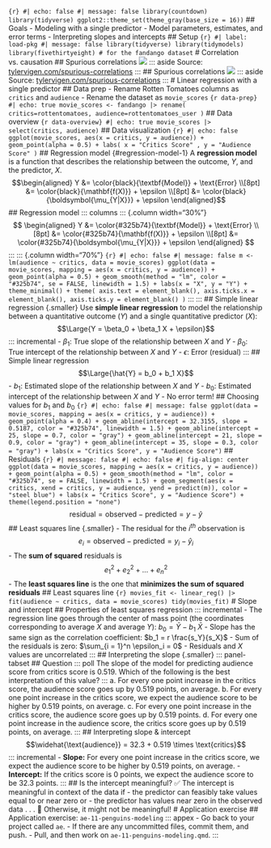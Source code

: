 ```{r} #| echo: false #| message: false library(countdown) library(tidyverse) ggplot2::theme_set(theme_gray(base_size = 16)) ``` ## Goals - Modeling with a single predictor - Model parameters, estimates, and error terms - Interpreting slopes and intercepts ## Setup ```{r} #| label: load-pkg #| message: false library(tidyverse) library(tidymodels) library(fivethirtyeight) # for the fandango dataset ``` # Correlation vs. causation ## Spurious correlations ![](images/mozarella-ce-phd.png){fig-align="center"} ::: aside Source: [tylervigen.com/spurious-correlations](https://www.tylervigen.com/spurious-correlations) ::: ## Spurious correlations ![](images/pool-nick-cage.png){fig-align="center"} ::: aside Source: [tylervigen.com/spurious-correlations](https://www.tylervigen.com/spurious-correlations) ::: # Linear regression with a single predictor ## Data prep - Rename Rotten Tomatoes columns as `critics` and `audience` - Rename the dataset as `movie_scores` ```{r data-prep} #| echo: true movie_scores <- fandango |> rename( critics=rottentomatoes, audience=rottentomatoes_user ) ``` ## Data overview ```{r data-overview} #| echo: true movie_scores |> select(critics, audience) ``` ## Data visualization ```{r} #| echo: false ggplot(movie_scores, aes(x = critics, y = audience)) + geom_point(alpha = 0.5) + labs( x = "Critics Score" , y = "Audience Score" ) ``` ## Regression model {#regression-model-1} A **regression model** is a function that describes the relationship between the outcome, $Y$, and the predictor, $X$. $$\begin{aligned} Y &= \color{black}{\textbf{Model}} + \text{Error} \\[8pt] &= \color{black}{\mathbf{f(X)}} + \epsilon \\[8pt] &= \color{black}{\boldsymbol{\mu_{Y|X}}} + \epsilon \end{aligned}$$ ## Regression model ::: columns ::: {.column width="30%"} $$ \begin{aligned} Y &= \color{#325b74}{\textbf{Model}} + \text{Error} \\[8pt] &= \color{#325b74}{\mathbf{f(X)}} + \epsilon \\[8pt] &= \color{#325b74}{\boldsymbol{\mu_{Y|X}}} + \epsilon \end{aligned} $$ ::: ::: {.column width="70%"} ```{r} #| echo: false #| message: false m <- lm(audience ~ critics, data = movie_scores) ggplot(data = movie_scores, mapping = aes(x = critics, y = audience)) + geom_point(alpha = 0.5) + geom_smooth(method = "lm", color = "#325b74", se = FALSE, linewidth = 1.5) + labs(x = "X", y = "Y") + theme_minimal() + theme( axis.text = element_blank(), axis.ticks.x = element_blank(), axis.ticks.y = element_blank() ) ``` ::: ::: ## Simple linear regression {.smaller} Use **simple linear regression** to model the relationship between a quantitative outcome ($Y$) and a single quantitative predictor ($X$): $$\Large{Y = \beta_0 + \beta_1 X + \epsilon}$$ ::: incremental - $\beta_1$: True slope of the relationship between $X$ and $Y$ - $\beta_0$: True intercept of the relationship between $X$ and $Y$ - $\epsilon$: Error (residual) ::: ## Simple linear regression $$\Large{\hat{Y} = b_0 + b_1 X}$$ - $b_1$: Estimated slope of the relationship between $X$ and $Y$ - $b_0$: Estimated intercept of the relationship between $X$ and $Y$ - No error term! ## Choosing values for $b_1$ and $b_0$ ```{r} #| echo: false #| message: false ggplot(data = movie_scores, mapping = aes(x = critics, y = audience)) + geom_point(alpha = 0.4) + geom_abline(intercept = 32.3155, slope = 0.5187, color = "#325b74", linewidth = 1.5) + geom_abline(intercept = 25, slope = 0.7, color = "gray") + geom_abline(intercept = 21, slope = 0.9, color = "gray") + geom_abline(intercept = 35, slope = 0.3, color = "gray") + labs(x = "Critics Score", y = "Audience Score") ``` ## Residuals ```{r} #| message: false #| echo: false #| fig-align: center ggplot(data = movie_scores, mapping = aes(x = critics, y = audience)) + geom_point(alpha = 0.5) + geom_smooth(method = "lm", color = "#325b74", se = FALSE, linewidth = 1.5) + geom_segment(aes(x = critics, xend = critics, y = audience, yend = predict(m)), color = "steel blue") + labs(x = "Critics Score", y = "Audience Score") + theme(legend.position = "none") ``` $$\text{residual} = \text{observed} - \text{predicted} = y - \hat{y}$$ ## Least squares line {.smaller} - The residual for the $i^{th}$ observation is $$e_i = \text{observed} - \text{predicted} = y_i - \hat{y}_i$$ - The **sum of squared** residuals is $$e^2_1 + e^2_2 + \dots + e^2_n$$ - The **least squares line** is the one that **minimizes the sum of squared residuals** ## Least squares line ```{r} movies_fit <- linear_reg() |> fit(audience ~ critics, data = movie_scores) tidy(movies_fit) ``` # Slope and intercept ## Properties of least squares regression ::: incremental - The regression line goes through the center of mass point (the coordinates corresponding to average $X$ and average $Y$): $b_0 = \bar{Y} - b_1~\bar{X}$ - Slope has the same sign as the correlation coefficient: $b_1 = r \frac{s_Y}{s_X}$ - Sum of the residuals is zero: $\sum_{i = 1}^n \epsilon_i = 0$ - Residuals and $X$ values are uncorrelated ::: ## Interpreting the slope {.smaller} ::: panel-tabset ## Question ::: poll The slope of the model for predicting audience score from critics score is 0.519. Which of the following is the best interpretation of this value? ::: a. For every one point increase in the critics score, the audience score goes up by 0.519 points, on average. b. For every one point increase in the critics score, we expect the audience score to be higher by 0.519 points, on average. c. For every one point increase in the critics score, the audience score goes up by 0.519 points. d. For every one point increase in the audience score, the critics score goes up by 0.519 points, on average. ::: ## Interpreting slope & intercept $$\widehat{\text{audience}} = 32.3 + 0.519 \times \text{critics}$$ ::: incremental - **Slope:** For every one point increase in the critics score, we expect the audience score to be higher by 0.519 points, on average. - **Intercept:** If the critics score is 0 points, we expect the audience score to be 32.3 points. ::: ## Is the intercept meaningful? ✅ The intercept is meaningful in context of the data if - the predictor can feasibly take values equal to or near zero or - the predictor has values near zero in the observed data . . . 🛑 Otherwise, it might not be meaningful! # Application exercise ## Application exercise: `ae-11-penguins-modeling` ::: appex - Go back to your project called `ae`. - If there are any uncommitted files, commit them, and push. - Pull, and then work on `ae-11-penguins-modeling.qmd`. :::